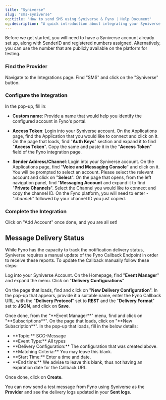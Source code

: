 ```yaml
---
title: "Syniverse"
slug: "sms-syniverse"
og:title: "How to send SMS using Syniverse & Fyno | Help Document"
og:description: "A quick introduction about integrating your Syniverse SMS account into Fyno."
---
```


Before we get started, you will need to have a Syniverse account already set up, along with SenderID and registered numbers assigned. Alternatively, you can use the number that are publicly available on the platform for testing.

<Steps>

### Find the Provider

Navigate to the Integrations page. Find "SMS" and click on the "Syniverse" button.

### Configure the Integration

In the pop-up, fill in:

- **Custom name**: Provide a name that would help you identify the configured account in Fyno's portal.

- **Access Token**: Login into your Syniverse account. On the Applications page, find the Application that you would like to connect and click on it. On the page that loads, find "**Auth Keys**" section and expand it to find "**Access Token**". Copy the same and paste it in the "**Access Token**" field of the Fyno integration page.

- **Sender Address/Channel**: Login into your Syniverse account. On the Applications page, find "**Voice and Messaging Console**" and click on it. You will be prompted to select an account. Please select the relevant account and click on "**Select**". On the page that opens, from the left navigation panel, find "**Messaging Account** and expand it to find "**Private Channels**". Select the Channel you would like to connect and copy the channel ID. On the Fyno platform, you will need to enter - "_channel:_" followed by your channel ID you just copied.

### Complete the Integration

Click on "Add Account" once done, and you are all set!

</Steps>

## Message Delivery Status

While Fyno has the capacity to track the notification delivery status, Syniverse requires a manual update of the Fyno Callback Endpoint in order to receive these reports. To update the Callback manually follow these steps:

<Steps>

<Step>Log into your Syniverse Account. On the Homepage, find "**Event Manager**" and expand the menu. Click on "**Delivery Configurations**"</Step>

<Step>On the page that loads, find and click on "**New Delivery Configuration**". In the pop-up that appears, provide it a suitable name, enter the Fyno Callback URL, with the "**Delivery Protocol**" set to **REST** and the "**Delivery Format**" set to **JSON**, and click on **Save**.</Step>

<Step>
  Once done, from the "**Event Manager**" menu, find and click on "**Subscriptions**". On the page that loads, click on "**New Subscription**". In the pop-up that loads, fill in the below details:
  <ul>
    <li>**Topic:** SCG-Message</li>
    <li>**Event Type:** All types</li>
    <li>**Delivery Configuration:** The configuration that was created above.</li>
    <li>**Matching Criteria:** You may leave this blank.</li>
    <li>**Start Time:** Enter a time and date.</li>
    <li>**End time:** We advise to leave this blank, thus not having an expiration date for the Callback URL.</li>
  </ul>
</Step>

<Step>Once done, click on **Create**.</Step>

</Steps>

You can now send a test message from Fyno using Syniverse as the **Provider** and see the delivery logs updated in your **Sent logs**.
